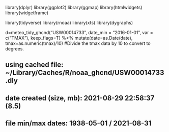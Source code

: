 library(dplyr)
library(ggplot2)
library(ggmap)
library(htmlwidgets)
library(widgetframe)

library(tidyverse)
library(rnoaa)
library(xts)
library(dygraphs)
 
d=meteo_tidy_ghcnd("USW00014733",
                   date_min = "2016-01-01", 
                   var = c("TMAX"),
                   keep_flags=T) %>% 
   mutate(date=as.Date(date),
          tmax=as.numeric(tmax)/10) #Divide the tmax data by 10 to convert to degrees.
          
## using cached file: ~/Library/Caches/R/noaa_ghcnd/USW00014733.dly
## date created (size, mb): 2021-08-29 22:58:37 (8.5)
## file min/max dates: 1938-05-01 / 2021-08-31